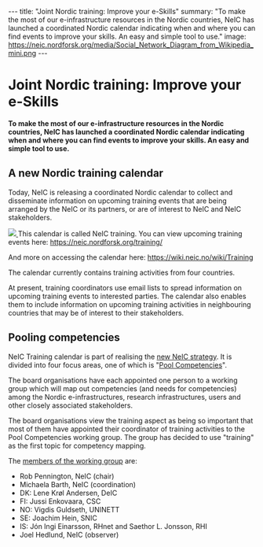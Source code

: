 ---
title: "Joint Nordic training: Improve your e-Skills"
summary: "To make the most of our e-infrastructure resources in the Nordic countries, NeIC has launched a coordinated Nordic calendar indicating when and where you can find events to improve your skills. An easy and simple tool to use."
image: https://neic.nordforsk.org/media/Social_Network_Diagram_from_Wikipedia_mini.png
---
= Joint Nordic training: Improve your e-Skills =

'''To make the most of our e-infrastructure resources in the Nordic countries, NeIC has launched a coordinated Nordic calendar indicating when and where you can find events to improve your skills. An easy and simple tool to use.'''

== A new Nordic training calendar ==
Today, NeIC is releasing a coordinated Nordic calendar to collect and disseminate information on upcoming training events that are being arranged by the NeIC or its partners, or are of interest to NeIC and NeIC stakeholders. 

<a href="https://neic.nordforsk.org/media/Social_Network_Diagram_from_Wikipedia.png">
<img class="smallpic" src="https://neic.nordforsk.org/media/Social_Network_Diagram_from_Wikipedia_mini.png">
</a>
This calendar is called NeIC training. You can view upcoming training events here: https://neic.nordforsk.org/training/

And more on accessing the calendar here: https://wiki.neic.no/wiki/Training

The calendar currently contains training activities from four countries.

At present, training coordinators use email lists to spread information on upcoming training events to interested parties. The calendar also enables them to include information on upcoming training activities in neighbouring countries that may be of interest to their stakeholders.

== Pooling competencies ==
NeIC Training calendar is part of realising the [https://wiki.neic.no/wiki/NeIC_Strategy_2016-2020 new NeIC strategy]. It is divided into four focus areas, one of which is "[https://wiki.neic.no/wiki/Pool_Competencies Pool Competencies]".

The board organisations have each appointed one person to a working group which will map out competencies (and needs for competencies) among the Nordic e-infrastructures, research infrastructures, users and other closely associated stakeholders.

The board organisations view the training aspect as being so important that most of them have appointed their coordinator of training activities to the Pool Competencies working group. The group has decided to use "training" as the first topic for competency mapping.

The [https://wiki.neic.no/wiki/Pool_Competencies#Working_group members of the working group] are:

* Rob Pennington, NeIC (chair)
* Michaela Barth, NeIC (coordination)
* DK: Lene Krøl Andersen, DeIC
* FI: Jussi Enkovaara, CSC
* NO: Vigdis Guldseth, UNINETT
* SE: Joachim Hein, SNIC
* IS: Jón Ingi Einarsson, RHnet and Saethor L. Jonsson, RHI
* Joel Hedlund, NeIC (observer)

